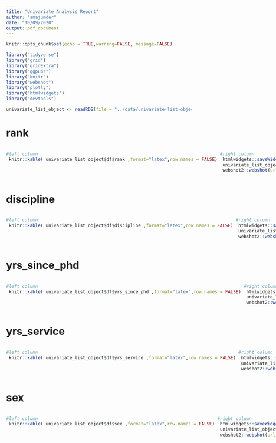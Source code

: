 ```yaml
---
title: "Univariate Analysis Report"
author: "amajumder"
date: "10/09/2020"
output: pdf_document
---
```


```r
knitr::opts_chunk$set(echo = TRUE,warning=FALSE, message=FALSE)

library("tidyverse")
library("grid")
library("gridExtra")
library("ggpubr")
library("knitr")
library("webshot")
library("plotly")
library("htmlwidgets")
library("devtools")

univariate_list_object <- readRDS(file = "../data/univariate-list-object_2020-10-09.RDS")
```

# rank 

:::: {style="display: flex;"} 

::: {} 

 
 
```r
#left column
 knitr::kable( univariate_list_object$df$rank ,format="latex",row.names = FALSE) 
```

:::

::: {}

```r
#right column
 htmlwidgets::saveWidget(
 univariate_list_object$plots$rank , "myPivot.html", selfcontained = T)
 webshot2::webshot(url = "myPivot.html", file = "myPivot.png") 
```

::: 

::::


# discipline 

:::: {style="display: flex;"} 

::: {} 

 
 
```r
#left column
 knitr::kable( univariate_list_object$df$discipline ,format="latex",row.names = FALSE) 
```

:::

::: {}

```r
#right column
 htmlwidgets::saveWidget(
 univariate_list_object$plots$discipline , "myPivot.html", selfcontained = T)
 webshot2::webshot(url = "myPivot.html", file = "myPivot.png") 
```

::: 

::::


# yrs_since_phd 

:::: {style="display: flex;"} 

::: {} 

 
 
```r
#left column
 knitr::kable( univariate_list_object$df$yrs_since_phd ,format="latex",row.names = FALSE) 
```

:::

::: {}

```r
#right column
 htmlwidgets::saveWidget(
 univariate_list_object$plots$yrs_since_phd , "myPivot.html", selfcontained = T)
 webshot2::webshot(url = "myPivot.html", file = "myPivot.png") 
```

::: 

::::


# yrs_service 

:::: {style="display: flex;"} 

::: {} 

 
 
```r
#left column
 knitr::kable( univariate_list_object$df$yrs_service ,format="latex",row.names = FALSE) 
```

:::

::: {}

```r
#right column
 htmlwidgets::saveWidget(
 univariate_list_object$plots$yrs_service , "myPivot.html", selfcontained = T)
 webshot2::webshot(url = "myPivot.html", file = "myPivot.png") 
```

::: 

::::


# sex 

:::: {style="display: flex;"} 

::: {} 

 
 
```r
#left column
 knitr::kable( univariate_list_object$df$sex ,format="latex",row.names = FALSE) 
```

:::

::: {}

```r
#right column
 htmlwidgets::saveWidget(
 univariate_list_object$plots$sex , "myPivot.html", selfcontained = T)
 webshot2::webshot(url = "myPivot.html", file = "myPivot.png") 
```

::: 

::::


